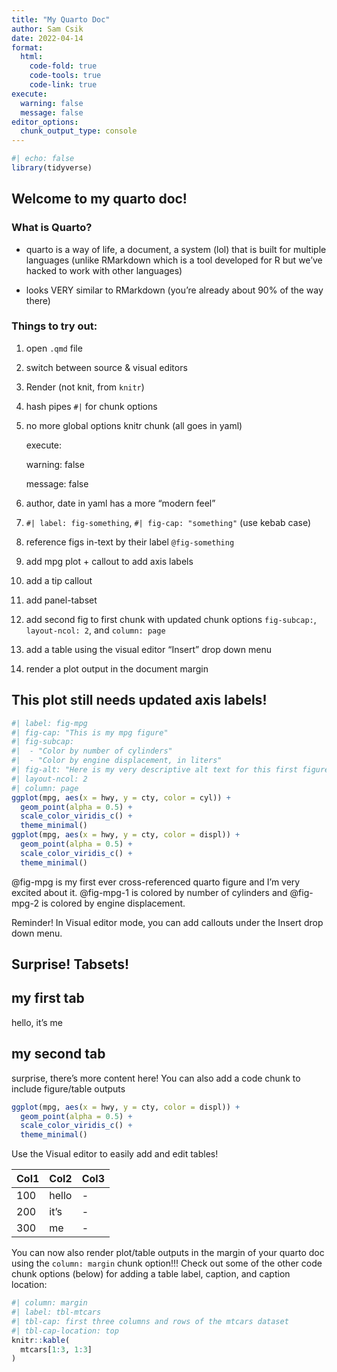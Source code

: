 ```yaml
---
title: "My Quarto Doc"
author: Sam Csik
date: 2022-04-14
format:
  html:
    code-fold: true
    code-tools: true
    code-link: true
execute:
  warning: false
  message: false
editor_options: 
  chunk_output_type: console
---
```


```r
#| echo: false
library(tidyverse)
```

## Welcome to my quarto doc!

### What is Quarto?

-   quarto is a way of life, a document, a system (lol) that is built for multiple languages (unlike RMarkdown which is a tool developed for R but we've hacked to work with other languages)

-   looks VERY similar to RMarkdown (you're already about 90% of the way there)

### Things to try out:

1.  open `.qmd` file

2.  switch between source & visual editors

3.  Render (not knit, from `knitr`)

4.  hash pipes `#|` for chunk options

5.  no more global options knitr chunk (all goes in yaml)

    execute:

    warning: false

    message: false

6.  author, date in yaml has a more "modern feel"

7.  `#| label: fig-something`, `#| fig-cap: "something"` (use kebab case)

8.  reference figs in-text by their label `@fig-something`

9.  add mpg plot + callout to add axis labels

10. add a tip callout

11. add panel-tabset

12. add second fig to first chunk with updated chunk options `fig-subcap:`, `layout-ncol: 2`, and `column: page`

13. add a table using the visual editor "Insert" drop down menu

14. render a plot output in the document margin

::: callout-note
## This plot still needs updated axis labels!

```r
#| label: fig-mpg
#| fig-cap: "This is my mpg figure"
#| fig-subcap: 
#|  - "Color by number of cylinders"
#|  - "Color by engine displacement, in liters"
#| fig-alt: "Here is my very descriptive alt text for this first figure"
#| layout-ncol: 2
#| column: page
ggplot(mpg, aes(x = hwy, y = cty, color = cyl)) +
  geom_point(alpha = 0.5) +
  scale_color_viridis_c() +
  theme_minimal()
ggplot(mpg, aes(x = hwy, y = cty, color = displ)) +
  geom_point(alpha = 0.5) +
  scale_color_viridis_c() +
  theme_minimal()
```
:::

@fig-mpg is my first ever cross-referenced quarto figure and I'm very excited about it. @fig-mpg-1 is colored by number of cylinders and @fig-mpg-2 is colored by engine displacement.

::: callout-tip
Reminder! In Visual editor mode, you can add callouts under the Insert drop down menu.
:::

## Surprise! Tabsets!

::: panel-tabset
## my first tab

hello, it's me

## my second tab

surprise, there's more content here! You can also add a code chunk to include figure/table outputs

```r
ggplot(mpg, aes(x = hwy, y = cty, color = displ)) +
  geom_point(alpha = 0.5) +
  scale_color_viridis_c() +
  theme_minimal()
```
:::

::: callout-tip
Use the Visual editor to easily add and edit tables!
:::

| Col1 | Col2  | Col3 |
|------|-------|------|
| 100  | hello | \-   |
| 200  | it's  | \-   |
| 300  | me    | \-   |

You can now also render plot/table outputs in the margin of your quarto doc using the `column: margin` chunk option!!! Check out some of the other code chunk options (below) for adding a table label, caption, and caption location:

```r
#| column: margin 
#| label: tbl-mtcars
#| tbl-cap: first three columns and rows of the mtcars dataset
#| tbl-cap-location: top
knitr::kable(
  mtcars[1:3, 1:3]
)
```
